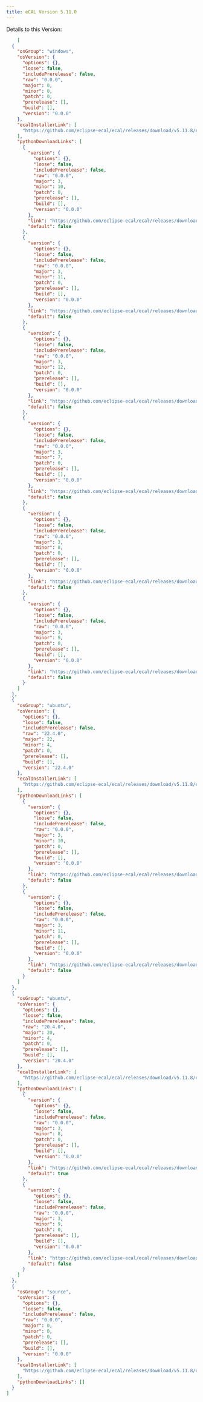 ```yaml
---
title: eCAL Version 5.11.0
---
```


Details to this Version:

```json
    [
  {
    "osGroup": "windows",
    "osVersion": {
      "options": {},
      "loose": false,
      "includePrerelease": false,
      "raw": "0.0.0",
      "major": 0,
      "minor": 0,
      "patch": 0,
      "prerelease": [],
      "build": [],
      "version": "0.0.0"
    },
    "ecalInstallerLink": [
      "https://github.com/eclipse-ecal/ecal/releases/download/v5.11.8/ecal_5.11.8-win64.exe"
    ],
    "pythonDownloadLinks": [
      {
        "version": {
          "options": {},
          "loose": false,
          "includePrerelease": false,
          "raw": "0.0.0",
          "major": 3,
          "minor": 10,
          "patch": 0,
          "prerelease": [],
          "build": [],
          "version": "0.0.0"
        },
        "link": "https://github.com/eclipse-ecal/ecal/releases/download/v5.11.8/ecal5-5.11.8-cp310-cp310-win_amd64.whl",
        "default": false
      },
      {
        "version": {
          "options": {},
          "loose": false,
          "includePrerelease": false,
          "raw": "0.0.0",
          "major": 3,
          "minor": 11,
          "patch": 0,
          "prerelease": [],
          "build": [],
          "version": "0.0.0"
        },
        "link": "https://github.com/eclipse-ecal/ecal/releases/download/v5.11.8/ecal5-5.11.8-cp311-cp311-win_amd64.whl",
        "default": false
      },
      {
        "version": {
          "options": {},
          "loose": false,
          "includePrerelease": false,
          "raw": "0.0.0",
          "major": 3,
          "minor": 12,
          "patch": 0,
          "prerelease": [],
          "build": [],
          "version": "0.0.0"
        },
        "link": "https://github.com/eclipse-ecal/ecal/releases/download/v5.11.8/ecal5-5.11.8-cp312-cp312-win_amd64.whl",
        "default": false
      },
      {
        "version": {
          "options": {},
          "loose": false,
          "includePrerelease": false,
          "raw": "0.0.0",
          "major": 3,
          "minor": 7,
          "patch": 0,
          "prerelease": [],
          "build": [],
          "version": "0.0.0"
        },
        "link": "https://github.com/eclipse-ecal/ecal/releases/download/v5.11.8/ecal5-5.11.8-cp37-cp37m-win_amd64.whl",
        "default": false
      },
      {
        "version": {
          "options": {},
          "loose": false,
          "includePrerelease": false,
          "raw": "0.0.0",
          "major": 3,
          "minor": 8,
          "patch": 0,
          "prerelease": [],
          "build": [],
          "version": "0.0.0"
        },
        "link": "https://github.com/eclipse-ecal/ecal/releases/download/v5.11.8/ecal5-5.11.8-cp38-cp38-win_amd64.whl",
        "default": false
      },
      {
        "version": {
          "options": {},
          "loose": false,
          "includePrerelease": false,
          "raw": "0.0.0",
          "major": 3,
          "minor": 9,
          "patch": 0,
          "prerelease": [],
          "build": [],
          "version": "0.0.0"
        },
        "link": "https://github.com/eclipse-ecal/ecal/releases/download/v5.11.8/ecal5-5.11.8-cp39-cp39-win_amd64.whl",
        "default": false
      }
    ]
  },
  {
    "osGroup": "ubuntu",
    "osVersion": {
      "options": {},
      "loose": false,
      "includePrerelease": false,
      "raw": "22.4.0",
      "major": 22,
      "minor": 4,
      "patch": 0,
      "prerelease": [],
      "build": [],
      "version": "22.4.0"
    },
    "ecalInstallerLink": [
      "https://github.com/eclipse-ecal/ecal/releases/download/v5.11.8/ecal_5.11.8-jammy_amd64.deb"
    ],
    "pythonDownloadLinks": [
      {
        "version": {
          "options": {},
          "loose": false,
          "includePrerelease": false,
          "raw": "0.0.0",
          "major": 3,
          "minor": 10,
          "patch": 0,
          "prerelease": [],
          "build": [],
          "version": "0.0.0"
        },
        "link": "https://github.com/eclipse-ecal/ecal/releases/download/v5.11.8/ecal5-5.11.8-1jammy-cp310-cp310-linux_x86_64.whl",
        "default": false
      },
      {
        "version": {
          "options": {},
          "loose": false,
          "includePrerelease": false,
          "raw": "0.0.0",
          "major": 3,
          "minor": 11,
          "patch": 0,
          "prerelease": [],
          "build": [],
          "version": "0.0.0"
        },
        "link": "https://github.com/eclipse-ecal/ecal/releases/download/v5.11.8/ecal5-5.11.8-1jammy-cp311-cp311-linux_x86_64.whl",
        "default": false
      }
    ]
  },
  {
    "osGroup": "ubuntu",
    "osVersion": {
      "options": {},
      "loose": false,
      "includePrerelease": false,
      "raw": "20.4.0",
      "major": 20,
      "minor": 4,
      "patch": 0,
      "prerelease": [],
      "build": [],
      "version": "20.4.0"
    },
    "ecalInstallerLink": [
      "https://github.com/eclipse-ecal/ecal/releases/download/v5.11.8/ecal_5.11.8-focal_amd64.deb"
    ],
    "pythonDownloadLinks": [
      {
        "version": {
          "options": {},
          "loose": false,
          "includePrerelease": false,
          "raw": "0.0.0",
          "major": 3,
          "minor": 8,
          "patch": 0,
          "prerelease": [],
          "build": [],
          "version": "0.0.0"
        },
        "link": "https://github.com/eclipse-ecal/ecal/releases/download/v5.11.8/ecal5-5.11.8-1focal-cp38-cp38-linux_x86_64.whl",
        "default": true
      },
      {
        "version": {
          "options": {},
          "loose": false,
          "includePrerelease": false,
          "raw": "0.0.0",
          "major": 3,
          "minor": 9,
          "patch": 0,
          "prerelease": [],
          "build": [],
          "version": "0.0.0"
        },
        "link": "https://github.com/eclipse-ecal/ecal/releases/download/v5.11.8/ecal5-5.11.8-1focal-cp39-cp39-linux_x86_64.whl",
        "default": false
      }
    ]
  },
  {
    "osGroup": "source",
    "osVersion": {
      "options": {},
      "loose": false,
      "includePrerelease": false,
      "raw": "0.0.0",
      "major": 0,
      "minor": 0,
      "patch": 0,
      "prerelease": [],
      "build": [],
      "version": "0.0.0"
    },
    "ecalInstallerLink": [
      "https://github.com/eclipse-ecal/ecal/releases/download/v5.11.8/ecal-fat-source.tar.gz"
    ],
    "pythonDownloadLinks": []
  }
]
```
